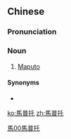 {{also|马普托}}
==Chinese==
{{zh-forms|s=马普托}}

===Pronunciation===
{{zh-pron
|m=Mǎpǔtuō
|cat=n
}}

===Noun===
{{zh-noun}}

# [[Maputo]]

====Synonyms====
* {{l|zh|馬布多}}

[[Category:zh:Capital cities|馬00馬普托]]

[[ko:馬普托]]
[[zh:馬普托]]